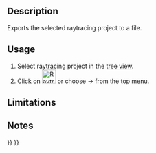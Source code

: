 <languages/>

{{Docnav
|[[Raytracing_ResetCamera|Reset camera]]
|[[Raytracing_Render|Render]]
|[[Raytracing_Workbench|Raytracing]]
|IconL=Raytracing_ResetCamera.svg
|IconR=Raytracing_Render.svg
|IconC=Workbench_Raytracing.svg
}}

<div class="mw-translate-fuzzy">
{{GuiCommand/ru
|Name=Raytracing ExportProject
|Name/ru=Raytracing ExportProject
|MenuLocation=Трассировка лучей → Экспортировать проект
|Workbenches=[[Raytracing_Workbench/ru|Raytracing]]
|Shortcut=
|SeeAlso=
}}
</div>

==Description==

Exports the selected raytracing project to a file.

==Usage==

# Select raytracing project in the [[Tree_view|tree view]].
# Click on [[Image:Raytracing_ExportProject.svg|32px]] or choose {{KEY| Raytracing}}  →  {{KEY|[[Image:Raytracing_ExportProject.svg|32px]] Export project...}} from the top menu.

==Limitations==


==Notes==


{{Docnav
|[[Raytracing_ResetCamera|Reset camera]]
|[[Raytracing_Render|Render]]
|[[Raytracing_Workbench|Raytracing]]
|IconL=Raytracing_ResetCamera.svg
|IconR=Raytracing_Render.svg
|IconC=Workbench_Raytracing.svg
}}

{{Raytracing_Tools_navi{{#translation:}}}}
{{Userdocnavi{{#translation:}}}}